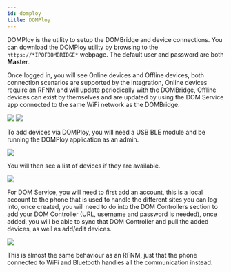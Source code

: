 ```yaml
---
id: domploy
title: DOMPloy
---
```


DOMPloy is the utility to setup the DOMBridge and device connections. You can download the DOMPloy utility by browsing to the `https://*IPOFDOMBRIDGE*` webpage. The default user and password are both **Master**.

Once logged in, you will see Online devices and Offline devices, both connection scenarios are supported by the integration, Online devices require an RFNM and will update periodically with the DOMBridge, Offline devices can exist by themselves and are updated by using the DOM Service app connected to the same WiFi network as the DOMBridge.

<Image src='/img/integration/domploy.png' alone />

<Image src='/img/integration/domploy1.png' alone />

To add devices via DOMPloy, you will need a USB BLE module and be running the DOMPloy application as an admin.

<Image src='/img/integration/domploy2.png' alone />

You will then see a list of devices if they are available.

<Image src='/img/integration/domploy3.png' alone />

For DOM Service, you will need to first add an account, this is a local account to the phone that is used to handle the different sites you can log into, once created, you will need to do into the DOM Controllers section to add your DOM Controller (URL, username and password is needed), once added, you will be able to sync that DOM Controller and pull the added devices, as well as add/edit devices.

<Image src='/img/integration/domploy4.png' className='none' alone />

This is almost the same behaviour as an RFNM, just that the phone connected to WiFi and Bluetooth handles all the communication instead.